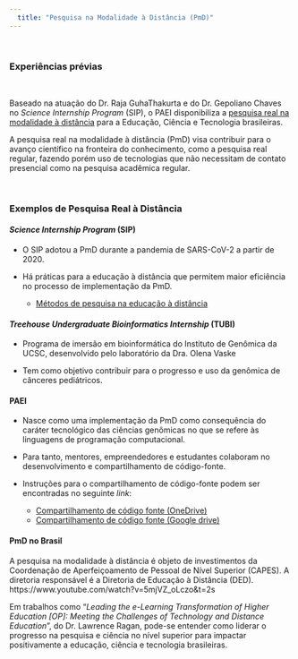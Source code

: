 ```yaml
---
  title: "Pesquisa na Modalidade à Distância (PmD)"
---
```


\

### Experiências prévias

\

Baseado na atuação do Dr. Raja GuhaThakurta e do Dr. Gepoliano Chaves no *Science Internship Program* (SIP), o PAEI disponibiliza a [pesquisa real na modalidade à distância](https://www.youtube.com/watch?v=Z0WTzVNB2g4) para a Educação, Ciência e Tecnologia brasileiras.



A pesquisa real na modalidade à distância (PmD) visa contribuir para o avanço científico na fronteira do conhecimento, como a pesquisa real regular, fazendo porém uso de tecnologias que não necessitam de contato presencial como na pesquisa acadêmica regular.

\

### Exemplos de Pesquisa Real à Distância

#### *Science Internship Program* (SIP)

* O SIP adotou a PmD durante a pandemia de SARS-CoV-2 a partir de 2020. 

* Há práticas para a educação à distância que permitem maior eficiência no processo de implementação da PmD. 
  - [Métodos de pesquisa na educação à distância](https://www.aritzhaupt.com/distance_education/research-methods/)


#### *Treehouse Undergraduate Bioinformatics Internship* (TUBI)

* Programa de imersão em bioinformática do Instituto de Genômica da UCSC, desenvolvido pelo laboratório da Dra. Olena Vaske

* Tem como objetivo contribuir para o progresso e uso da genômica de cânceres pediátricos.

#### PAEI

* Nasce como uma implementação da PmD como consequência do caráter tecnológico das ciências genômicas no que se refere às linguagens de programação computacional.

* Para tanto, mentores, empreendedores e estudantes colaboram no desenvolvimento e compartilhamento de código-fonte.

* Instruções para o compartilhamento de código-fonte podem ser encontradas no seguinte *link*: 
  -  [Compartilhamento de código fonte (OneDrive)](https://tinyurl.com/gitCorndel)
  -  [Compartilhamento de código fonte (Google drive)](https://drive.google.com/file/d/1ouj3EQbKzh60pYNbqeOxHkJKJAa4BnwW/view?usp=sharing)

#### PmD no Brasil

A pesquisa na modalidade à distância é objeto de investimentos da Coordenação de Aperfeiçoamento de Pessoal de Nível Superior (CAPES). A diretoria responsável é a Diretoria de Educação à Distância (DED).
https://www.youtube.com/watch?v=5mjVZ_oLczo&t=2s

Em trabalhos como "*Leading the e-Learning Transformation of Higher Education [OP]: Meeting the Challenges of Technology and Distance Education*", do Dr. Lawrence Ragan, pode-se entender como liderar o progresso na pesquisa e ciência no nível superior para impactar positivamente a educação, ciência e tecnologia brasileiras.